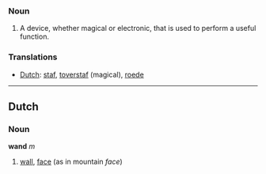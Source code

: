 ===Noun===
#A device, whether magical or electronic, that is used to perform a useful function.

===Translations===
*[[Dutch]]: [[staf]], [[toverstaf]] (magical), [[roede]]

----
==Dutch==
===Noun===
'''wand''' ''m''
#[[wall]], [[face]] (as in mountain ''face'')
